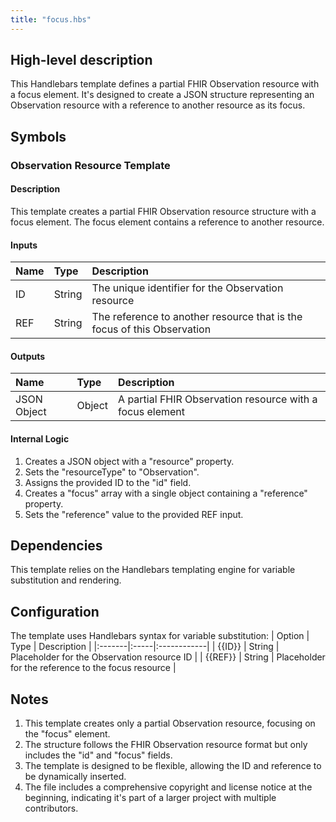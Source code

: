 ```yaml
---
title: "focus.hbs"
---
```


## High-level description
This Handlebars template defines a partial FHIR Observation resource with a focus element. It's designed to create a JSON structure representing an Observation resource with a reference to another resource as its focus.

## Symbols

### Observation Resource Template
#### Description
This template creates a partial FHIR Observation resource structure with a focus element. The focus element contains a reference to another resource.

#### Inputs
| Name | Type | Description |
|:-----|:-----|:------------|
| ID | String | The unique identifier for the Observation resource |
| REF | String | The reference to another resource that is the focus of this Observation |

#### Outputs
| Name | Type | Description |
|:-----|:-----|:------------|
| JSON Object | Object | A partial FHIR Observation resource with a focus element |

#### Internal Logic
1. Creates a JSON object with a "resource" property.
2. Sets the "resourceType" to "Observation".
3. Assigns the provided ID to the "id" field.
4. Creates a "focus" array with a single object containing a "reference" property.
5. Sets the "reference" value to the provided REF input.

## Dependencies
This template relies on the Handlebars templating engine for variable substitution and rendering.

## Configuration
The template uses Handlebars syntax for variable substitution:
| Option | Type | Description |
|:-------|:-----|:------------|
| {{ID}} | String | Placeholder for the Observation resource ID |
| {{REF}} | String | Placeholder for the reference to the focus resource |

## Notes
1. This template creates only a partial Observation resource, focusing on the "focus" element.
2. The structure follows the FHIR Observation resource format but only includes the "id" and "focus" fields.
3. The template is designed to be flexible, allowing the ID and reference to be dynamically inserted.
4. The file includes a comprehensive copyright and license notice at the beginning, indicating it's part of a larger project with multiple contributors.